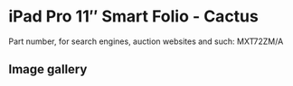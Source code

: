 
# iPad Pro 11″ Smart Folio - Cactus

Part number, for search engines, auction websites and such: MXT72ZM/A

## Image gallery

<div style={{ width: "768px" }}>
  <GalleryComponent
    images={[
      {
        original: "/everysource/MXT72.webp",
        thumbnail: "/everypreview/MXT72.webp",
      },
      {
        original: "/everysource/MXT72_AV1.webp",
        thumbnail: "/everypreview/MXT72_AV1.webp",
      },
      {
        original: "/everysource/MXT72_AV2.webp",
        thumbnail: "/everypreview/MXT72_AV2.webp",
      },
      {
        original: "/everysource/MXT72_AV3.webp",
        thumbnail: "/everypreview/MXT72_AV3.webp",
      },
      {
        original: "/everysource/MXT72_AV4.webp",
        thumbnail: "/everypreview/MXT72_AV4.webp",
      },
      {
        original: "/everysource/MXT72_AV5.webp",
        thumbnail: "/everypreview/MXT72_AV5.webp",
      }
    ]}
  />
</div>